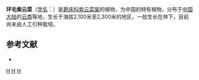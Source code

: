 {{Speciesbox 
| taxon = Strobilanthes cycla
| authority = C. B. Clarke ex W. W. Sm.
}}

'''环毛紫云菜'''（[[学名|学名]]：{{lang|la|''Strobilanthes cycla''}}）是[[爵床科|爵床科]][[紫云菜属|紫云菜属]]的植物，为中国的特有植物。分布于[[中国大陆|中国大陆]]的[[云南|云南]]等地，生长于海拔2,100米至2,300米的地区，一般生长在林下，目前尚未由人工引种栽培。

== 参考文献 ==
<div class="references-small">
* {{cite web| url =http://www.bioinfo.cn/db05/KmzwSpecies.php?action=view&id=579| title =环毛紫云菜| work =《中国高等植物数据库全库》| publisher =中国科学院微生物研究所| author =昆明植物研究所| accessdate =2009-02-21| deadurl =yes| archiveurl =https://web.archive.org/web/20160305083416/http://www.bioinfo.cn/db05/KmzwSpecies.php?action=view&id=579| archivedate =2016-03-05}}
</div>
{{Taxonbar|from=Q15225080}}

[[Category:马蓝属|H]]
[[Category:中國特有植物|H]]
[[Category:云南植物|H]]